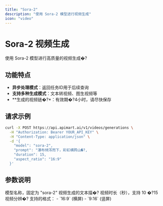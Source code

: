 ```yaml
---
title: "Sora-2"
description: "使用 Sora-2 模型进行视频生成"
icon: "video"
---
```


# Sora-2 视频生成

使用 Sora-2 模型进行高质量的视频生成�?
## 功能特点

- **异步处理模式**：返回任务ID用于后续查询
- **支持多种生成模式**：文本转视频、图生视频等
- **生成的视频链�?*：有效期�?4小时，请尽快保存

## 请求示例

<RequestExample>

```bash
curl -X POST https://api.apimart.ai/v1/videos/generations \
  -H "Authorization: Bearer YOUR_API_KEY" \
  -H "Content-Type: application/json" \
  -d '{
    "model": "sora-2",
    "prompt": "瀑布倾泻而下，彩虹横跨山�?,
    "duration": 15,
    "aspect_ratio": "16:9"
  }'
```

</RequestExample>

## 参数说明

<ParamField query="model" type="string" required>
  模型名称，固定为 "sora-2"
</ParamField>

<ParamField query="prompt" type="string" required>
  视频生成的文本描�?</ParamField>

<ParamField query="duration" type="integer">
  视频时长（秒），支持 10 �?15
</ParamField>

<ParamField query="aspect_ratio" type="string">
  视频分辨�?  
  支持的格式：
  - `16:9` (横屏)
  - `9:16` (竖屏)
</ParamField>
